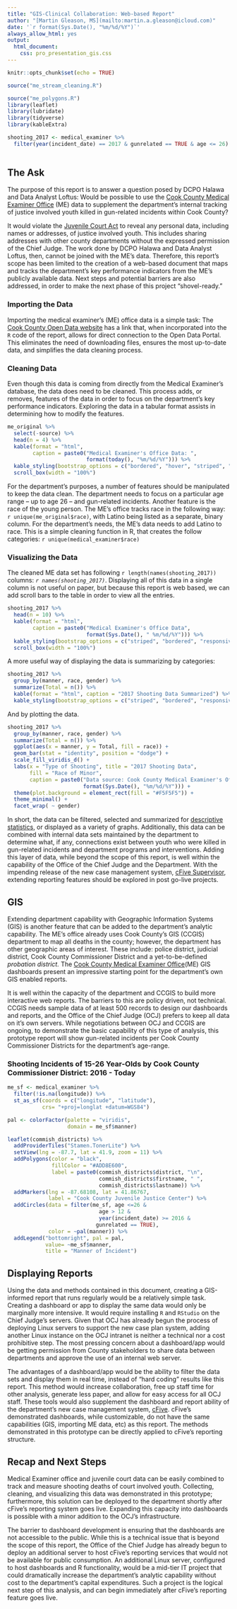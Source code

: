 ```yaml
---
title: "GIS-Clinical Collaboration: Web-based Report"
author: "[Martin Gleason, MS](mailto:martin.a.gleason@icloud.com)"
date: '`r format(Sys.Date(), "%m/%d/%Y")`'
always_allow_html: yes
output:
  html_document:
    css: pro_presentation_gis.css
---
```

```r
knitr::opts_chunk$set(echo = TRUE)

source("me_stream_cleaning.R")

source("me_polygons.R")
library(leaflet)
library(lubridate)
library(tidyverse)
library(kableExtra)

shooting_2017 <- medical_examiner %>%
  filter(year(incident_date) == 2017 & gunrelated == TRUE & age <= 26)
  
```

## The Ask
The purpose of this report is to answer a question posed by DCPO Halawa and Data Analyst Loftus: Would be possible to use the [Cook County Medical Examiner Office](https://maps.cookcountyil.gov/medexammaps/) (ME) data to supplement the department's internal tracking of justice involved youth killed in gun-related incidents within Cook County? 

It would violate the [Juvenile Court Act](http://www.ilga.gov/legislation/ilcs/ilcs3.asp?ActID=1863&ChapterID=50) to reveal any personal data, including names or addresses, of justice involved youth. This includes sharing addresses with other county departments without the expressed permission of the Chief Judge. The work done by DCPO Halawa and Data Analyst Loftus, then, cannot be joined with the ME's data. Therefore, this report's scope has been limited to the creation of a web-based document that maps and tracks the department's key performance indicators from the ME's publicly available data. Next steps and potential barriers are also addressed, in order to make the next phase of this project "shovel-ready."

### Importing the Data 
Importing the medical examiner's (ME) office data is a simple task: The [Cook County Open Data website](https://datacatalog.cookcountyil.gov) has a link that, when incorporated into the `R` code of the report, allows for direct connection to the Open Data Portal. This eliminates the need of downloading files, ensures the most up-to-date data, and simplifies the data cleaning process.

### Cleaning Data
Even though this data is coming from directly from the Medical Examiner's database, the data does need to be cleaned. This process adds, or removes, features of the data in order to focus on the department's key performance indicators. Exploring the data in a tabular format assists in determining how to modify the features.

```r
me_original %>%
  select(-source) %>%
  head(n = 4) %>%
  kable(format = "html", 
        caption = paste0("Medical Examiner's Office Data: ", 
                         format(today(), "%m/%d/%Y"))) %>%
  kable_styling(bootstrap_options = c("bordered", "hover", "striped", "responsive")) %>%
  scroll_box(width = "100%")
```
For the department's purposes, a number of features should be manipulated to keep the data clean. The department needs to focus on a particular age range -- up to age 26 -- and gun-related incidents. Another feature is the race of the young person. The ME's office tracks race in the following way:  `r unique(me_original$race)`, with Latino being listed as a separate, binary column. For the department's needs, the ME's data needs to add Latino to race. This is a simple cleaning function in R, that creates the follow categories: `r unique(medical_examiner$race)`

### Visualizing the Data
The cleaned ME data set has following `r length(names(shooting_2017))` columns:
*`r names(shooting_2017)`*. Displaying all of this data in a single column is not useful on paper, but because this report is web based, we can add scroll bars to the table in order to view all the entries.

```r
shooting_2017 %>% 
  head(n = 10) %>%
  kable(format = "html", 
        caption = paste0("Medical Examiner's Office Data", 
                         format(Sys.Date(), " %m/%d/%Y"))) %>%
  kable_styling(bootstrap_options = c("striped", "bordered", "responsive")) %>%
  scroll_box(width = "100%")
```

A more useful way of displaying the data is summarizing by categories:

```r
shooting_2017 %>% 
  group_by(manner, race, gender) %>%
  summarize(Total = n()) %>%
  kable(format = "html", caption = "2017 Shooting Data Summarized") %>%
  kable_styling(bootstrap_options = c("striped", "bordered", "responsive"))

```

And by plotting the data.

```r
shooting_2017 %>% 
  group_by(manner, race, gender) %>%
  summarize(Total = n()) %>%
  ggplot(aes(x = manner, y = Total, fill = race)) + 
  geom_bar(stat = "identity", position = "dodge") + 
  scale_fill_viridis_d() + 
  labs(x = "Type of Shooting", title = "2017 Shooting Data", 
       fill = "Race of Minor", 
       caption = paste0("Data source: Cook County Medical Examiner's Office. Compiled on ",
                        format(Sys.Date(), "%m/%d/%Y"))) + 
  theme(plot.background = element_rect(fill = "#F5F5F5")) + 
  theme_minimal() +
  facet_wrap( ~ gender)
```

In short, the data can be filtered, selected and summarized for [descriptive statistics](https://en.wikipedia.org/wiki/Descriptive_statistics), or displayed as a variety of graphs. Additionally, this data can be combined with internal data sets maintained by the department to determine what, if any, connections exist between youth who were killed in gun-related incidents and department programs and interventions. Adding this layer of data, while beyond the scope of this report, is well within the capability of the Office of the Chief Judge and the Department. With the impending release of the new case management system, [cFive Supervisor](https://www.cfive.com/products/supervisor/), extending reporting features should be explored in post go-live projects.

## GIS
Extending department capability with Geographic Information Systems (GIS) is another feature that can be added to the department's analytic capability. The ME's office already uses Cook County's GIS (CCGIS) department to map all deaths in the county; however, the department has other geographic areas of interest. These include: police district, judicial district, Cook County Commissioner District and a yet-to-be-defined *probation district.* The [Cook County Medical Examiner Office](https://maps.cookcountyil.gov/medexammaps/)(ME) GIS dashboards present an impressive starting point for the department's own GIS enabled reports.

It is well within the capacity of the department and CCGIS to build more interactive web reports. The barriers to this are policy driven, not technical. CCGIS needs sample data of at least 500 records to design our dashboards and reports, and the Office of the Chief Judge (OCJ) prefers to keep all data on it's own servers. While negotiations between OCJ and CCGIS are ongoing, to demonstrate the basic capability of this type of analysis, this prototype report will show gun-related incidents per Cook County Commissioner Districts for the department's age-range.


### Shooting Incidents of 15-26 Year-Olds by Cook County Commissioner District: 2016 - Today
```r

me_sf <- medical_examiner %>%
  filter(!is.na(longitude)) %>%
  st_as_sf(coords = c("longitude", "latitude"),
           crs= "+proj=longlat +datum=WGS84")

pal <- colorFactor(palette = "viridis",
                   domain = me_sf$manner)

leaflet(commish_districts) %>%
  addProviderTiles("Stamen.TonerLite") %>%
  setView(lng = -87.7, lat = 41.9, zoom = 11) %>%
  addPolygons(color = "black",
              fillColor = "#ADD8E600",
              label = paste0(commish_districts$district, "\n",
                             commish_districts$firstname, " ", 
                             commish_districts$lastname)) %>%
  addMarkers(lng = -87.68108, lat = 41.86767,
             label = "Cook County Juvenile Justice Center") %>%
  addCircles(data = filter(me_sf, age <=26 &
                             age > 12 & 
                             year(incident_date) >= 2016 & 
                            gunrelated == TRUE),
             color = ~pal(manner)) %>%
  addLegend("bottomright", pal = pal,
            value= ~me_sf$manner,
            title = "Manner of Incident") 

```

## Displaying Reports
Using the data and methods contained in this document, creating a GIS-informed report that runs regularly would be a relatively simple task. Creating a dashboard or app to display the same data would only be marginally more intensive. It would require installing `R` and `RStudio` on the Chief Judge's servers. Given that OCJ has already begun the process of deploying Linux servers to support the new case plan system, adding another Linux instance on the OCJ intranet is neither a technical nor a cost prohibitive step. The most pressing concern about a dashboard/app would be getting permission from County stakeholders to share data between departments and approve the use of an internal web server.

The advantages of a dashboard/app would be the ability to filter the data sets and display them in real time, instead of "hard coding" results like this report. This method would increase collaboration, free up staff time for other analysis, generate less paper, and allow for easy access for all OCJ staff. These tools would also supplement the dashboard and report ability of the department's new case management system, [cFive](https://www.cfive.com/products/supervisor/). cFive's demonstrated dashboards, while customizable, do not have the same capabilities (GIS, importing ME data, etc) as this report. The methods demonstrated in this prototype can be directly applied to cFive's reporting structure. 

## Recap and Next Steps
Medical Examiner office and juvenile court data can be easily combined to track and measure shooting deaths of court involved youth. Collecting, cleaning, and visualizing this data was demonstrated in this prototype; furthermore, this solution can be deployed to the department shortly after cFive's reporting system goes live. Expanding this capacity into dashboards is possible with a minor addition to the OCJ's infrastructure.

The barrier to dashboard development is ensuring that the dashboards are not accessible to the public. While this is a technical issue that is beyond the scope of this report, the Office of the Chief Judge has already begun to deploy an additional server to host cFive's reporting services that would not be available for public consumption. An additional Linux server, configured to host dashboards and R functionality, would be a mid-tier IT project that could dramatically increase the department's analytic capability without cost to the department's capital expenditures. Such a project is the logical next step of this analysis, and can begin immediately after cFive's reporting feature goes live.
